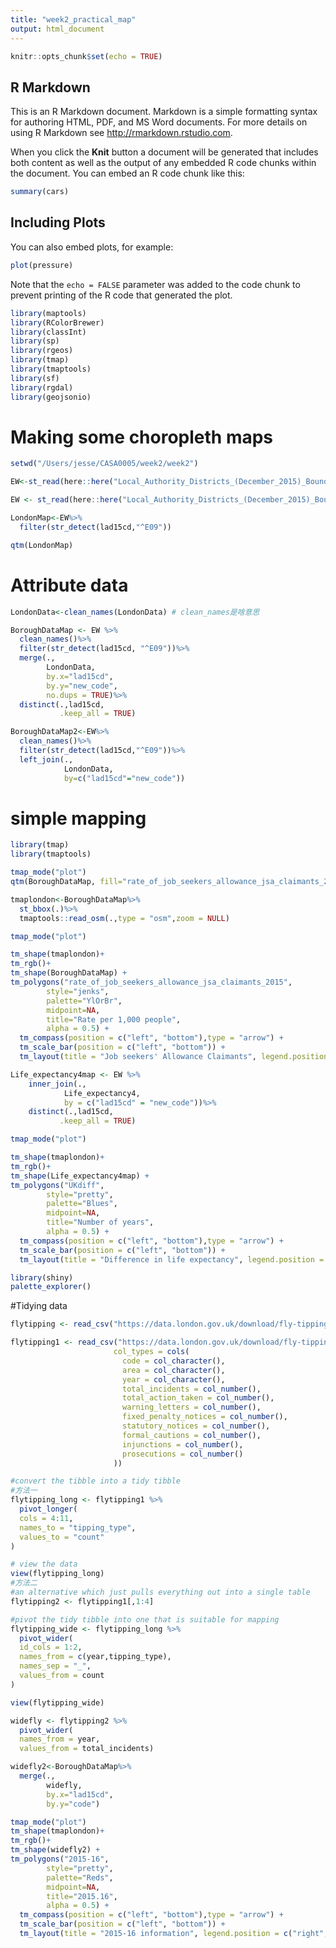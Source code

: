 ```yaml
---
title: "week2_practical_map"
output: html_document
---
```


```r
knitr::opts_chunk$set(echo = TRUE)
```

## R Markdown

This is an R Markdown document. Markdown is a simple formatting syntax for authoring HTML, PDF, and MS Word documents. For more details on using R Markdown see <http://rmarkdown.rstudio.com>.

When you click the **Knit** button a document will be generated that includes both content as well as the output of any embedded R code chunks within the document. You can embed an R code chunk like this:

```r
summary(cars)
```

## Including Plots

You can also embed plots, for example:

```r
plot(pressure)
```

Note that the `echo = FALSE` parameter was added to the code chunk to prevent printing of the R code that generated the plot.

```r
library(maptools)
library(RColorBrewer)
library(classInt)
library(sp)
library(rgeos)
library(tmap)
library(tmaptools)
library(sf)
library(rgdal)
library(geojsonio)
```
# Making some choropleth maps
```r
setwd("/Users/jesse/CASA0005/week2/week2")
```
```r
EW<-st_read(here::here("Local_Authority_Districts_(December_2015)_Boundaries.geojson"))
```
```r
EW <- st_read(here::here("Local_Authority_Districts_(December_2015)_Boundaries", "Local_Authority_Districts_(December_2015)_Boundaries.shp"))
```
```r
LondonMap<-EW%>%
  filter(str_detect(lad15cd,"^E09"))
```
```r
qtm(LondonMap)
```
# Attribute data
```r
LondonData<-clean_names(LondonData) # clean_names是啥意思
```
```r
BoroughDataMap <- EW %>%
  clean_names()%>%
  filter(str_detect(lad15cd, "^E09"))%>%
  merge(.,
        LondonData, 
        by.x="lad15cd", 
        by.y="new_code",
        no.dups = TRUE)%>%
  distinct(.,lad15cd,
           .keep_all = TRUE)

```
```r
BoroughDataMap2<-EW%>%
  clean_names()%>%
  filter(str_detect(lad15cd,"^E09"))%>%
  left_join(.,
            LondonData,
            by=c("lad15cd"="new_code"))
```
# simple mapping
```r
library(tmap)
library(tmaptools)
```
```r
tmap_mode("plot")
qtm(BoroughDataMap, fill="rate_of_job_seekers_allowance_jsa_claimants_2015")
```
```r
tmaplondon<-BoroughDataMap%>%
  st_bbox(.)%>%
  tmaptools::read_osm(.,type = "osm",zoom = NULL)
```
```r
tmap_mode("plot")

tm_shape(tmaplondon)+
tm_rgb()+
tm_shape(BoroughDataMap) + 
tm_polygons("rate_of_job_seekers_allowance_jsa_claimants_2015", 
        style="jenks",
        palette="YlOrBr",
        midpoint=NA,
        title="Rate per 1,000 people",
        alpha = 0.5) + 
  tm_compass(position = c("left", "bottom"),type = "arrow") + 
  tm_scale_bar(position = c("left", "bottom")) +
  tm_layout(title = "Job seekers' Allowance Claimants", legend.position = c("right", "bottom"))
```
```r
Life_expectancy4map <- EW %>%
    inner_join(., 
            Life_expectancy4,
            by = c("lad15cd" = "new_code"))%>%
    distinct(.,lad15cd, 
           .keep_all = TRUE)
```
```r
tmap_mode("plot")

tm_shape(tmaplondon)+
tm_rgb()+
tm_shape(Life_expectancy4map) + 
tm_polygons("UKdiff", 
        style="pretty",
        palette="Blues",
        midpoint=NA,
        title="Number of years",
        alpha = 0.5) + 
  tm_compass(position = c("left", "bottom"),type = "arrow") + 
  tm_scale_bar(position = c("left", "bottom")) +
  tm_layout(title = "Difference in life expectancy", legend.position = c("right", "bottom"))
```
```r
library(shiny)
palette_explorer()
```
#Tidying data
```r
flytipping <- read_csv("https://data.london.gov.uk/download/fly-tipping-incidents/536278ff-a391-4f20-bc79-9e705c9b3ec0/fly-tipping-borough.csv")
```
```r
flytipping1 <- read_csv("https://data.london.gov.uk/download/fly-tipping-incidents/536278ff-a391-4f20-bc79-9e705c9b3ec0/fly-tipping-borough.csv", 
                       col_types = cols(
                         code = col_character(),
                         area = col_character(),
                         year = col_character(),
                         total_incidents = col_number(),
                         total_action_taken = col_number(),
                         warning_letters = col_number(),
                         fixed_penalty_notices = col_number(),
                         statutory_notices = col_number(),
                         formal_cautions = col_number(),
                         injunctions = col_number(),
                         prosecutions = col_number()
                       ))
```
```r
#convert the tibble into a tidy tibble
#方法一
flytipping_long <- flytipping1 %>% 
  pivot_longer(
  cols = 4:11,
  names_to = "tipping_type",
  values_to = "count"
)

# view the data
view(flytipping_long)
#方法二
#an alternative which just pulls everything out into a single table
flytipping2 <- flytipping1[,1:4]
```
```r
#pivot the tidy tibble into one that is suitable for mapping
flytipping_wide <- flytipping_long %>% 
  pivot_wider(
  id_cols = 1:2,
  names_from = c(year,tipping_type),
  names_sep = "_",
  values_from = count
)

view(flytipping_wide)
```
```r
widefly <- flytipping2 %>% 
  pivot_wider(
  names_from = year, 
  values_from = total_incidents)
```
```r
widefly2<-BoroughDataMap%>%
  merge(.,
        widefly,
        by.x="lad15cd",
        by.y="code")
```

```r
tmap_mode("plot")
tm_shape(tmaplondon)+
tm_rgb()+
tm_shape(widefly2) + 
tm_polygons("2015-16", 
        style="pretty",
        palette="Reds",
        midpoint=NA,
        title="2015.16",
        alpha = 0.5) + 
  tm_compass(position = c("left", "bottom"),type = "arrow") + 
  tm_scale_bar(position = c("left", "bottom")) +
  tm_layout(title = "2015-16 information", legend.position = c("right", "bottom"))
```

